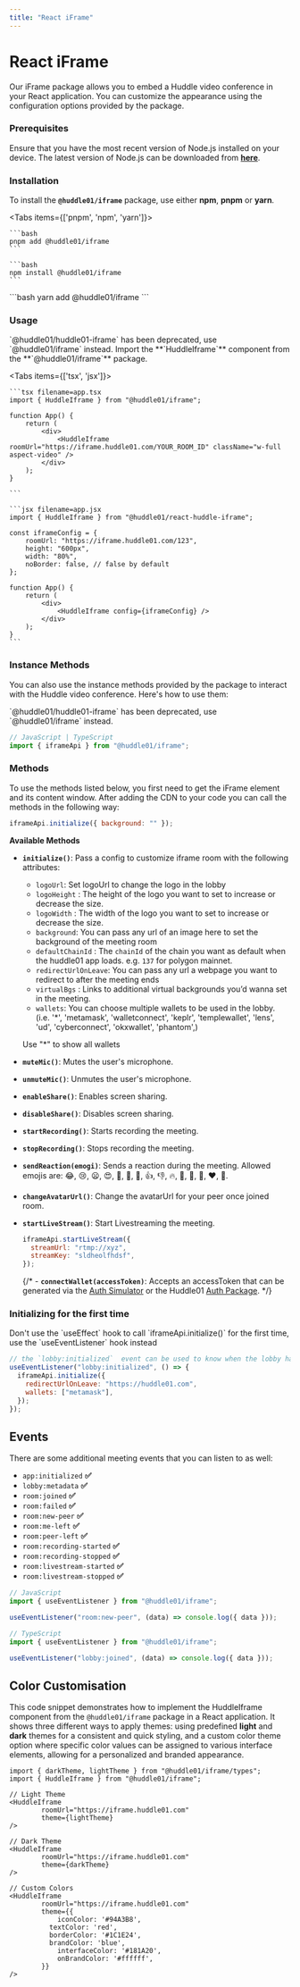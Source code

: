 ```yaml
---
title: "React iFrame"
---
```



# React iFrame

Our iFrame package allows you to embed a Huddle video conference in your React application. You can customize the appearance using the configuration options provided by the package.

### **Prerequisites**

Ensure that you have the most recent version of Node.js installed on your device. The latest version of Node.js can be downloaded from **[here](https://nodejs.org/en/download/)**.

### **Installation**

To install the **`@huddle01/iframe`** package, use either **npm**, **pnpm** or **yarn**.

<Tabs items={['pnpm', 'npm', 'yarn']}>
  <Tab>

    ```bash
    pnpm add @huddle01/iframe
    ```

  </Tab>
  <Tab>
    
    ```bash
    npm install @huddle01/iframe
    ```

  </Tab>
  <Tab>
    ```bash
    yarn add @huddle01/iframe
    ```

  </Tab>
</Tabs>

### Usage

<Callout emoji="⚠️">
  `@huddle01/huddle01-iframe` has been deprecated, use `@huddle01/iframe`
  instead.
</Callout>
Import the **`HuddleIframe`** component from the **`@huddle01/iframe`** package.

<Tabs items={['tsx', 'jsx']}>
  <Tab>

    ```tsx filename=app.tsx
    import { HuddleIframe } from "@huddle01/iframe";

    function App() {
        return (
            <div>
                <HuddleIframe roomUrl="https://iframe.huddle01.com/YOUR_ROOM_ID" className="w-full aspect-video" />
            </div>
        );
    }

    ```

  </Tab>
  <Tab>

    ```jsx filename=app.jsx
    import { HuddleIframe } from "@huddle01/react-huddle-iframe";

    const iframeConfig = {
        roomUrl: "https://iframe.huddle01.com/123",
        height: "600px",
        width: "80%",
        noBorder: false, // false by default
    };

    function App() {
        return (
            <div>
                <HuddleIframe config={iframeConfig} />
            </div>
        );
    }
    ```

  </Tab>

</Tabs>

### **Instance Methods**

You can also use the instance methods provided by the package to interact with the Huddle video conference. Here's how to use them:

<Callout emoji="⚠️">
  `@huddle01/huddle01-iframe` has been deprecated, use `@huddle01/iframe`
  instead.
</Callout>

```jsx
// JavaScript | TypeScript
import { iframeApi } from "@huddle01/iframe";
```

### **Methods**

To use the methods listed below, you first need to get the iFrame element and its content window. After adding the CDN to your code you can call the methods in the following way:

```jsx
iframeApi.initialize({ background: "" });
```

**Available Methods**

- **`initialize()`**: Pass a config to customize iframe room with the following attributes:

  - `logoUrl`: Set logoUrl to change the logo in the lobby
  - `logoHeight` : The height of the logo you want to set to increase or decrease the size.
  - `logoWidth` : The width of the logo you want to set to increase or decrease the size.
  - `background`: You can pass any url of an image here to set the background of the meeting room
  - `defaultChainId` : The `chainId` of the chain you want as default when the huddle01 app loads. e.g. `137` for polygon mainnet.
  - `redirectUrlOnLeave`: You can pass any url a webpage you want to redirect to after the meeting ends
  - `virtualBgs` : Links to additional virtual backgrounds you’d wanna set in the meeting.
  - `wallets`: You can choose multiple wallets to be used in the lobby. (i.e. '\*', 'metamask', 'walletconnect', 'keplr', 'templewallet', 'lens', 'ud', 'cyberconnect', 'okxwallet', 'phantom',)

  <Callout emoji="⚠️">Use "*" to show all wallets</Callout>

- **`muteMic()`**: Mutes the user's microphone.
- **`unmuteMic()`**: Unmutes the user's microphone.
- **`enableShare()`**: Enables screen sharing.
- **`disableShare()`**: Disables screen sharing.
- **`startRecording()`**: Starts recording the meeting.
- **`stopRecording()`**: Stops recording the meeting.
- **`sendReaction(emogi)`**: Sends a reaction during the meeting. Allowed emojis are: 😂, 😢, 😦, 😍, 🤔, 👀, 🙌, 👍, 👎, 🔥, 🍻, 🚀, 🎉, ❤️, 💯.
- **`changeAvatarUrl()`**: Change the avatarUrl for your peer once joined room.
- **`startLiveStream()`**: Start Livestreaming the meeting.
  ```jsx
  iframeApi.startLiveStream({
    streamUrl: "rtmp://xyz",
    streamKey: "sldheolfhdsf",
  });
  ```
  {/* - **`connectWallet(accessToken)`**: Accepts an accessToken that can be generated via the [Auth Simulator](https://auth-simulator.vercel.app/) or the Huddle01 [Auth Package](https://www.npmjs.com/package/@huddle01/auth). */}

### **Initializing for the first time**

<Callout emoji="⚠️">
  Don't use the `useEffect` hook to call `iframeApi.initialize()` for the first
  time, use the `useEventListener` hook instead
</Callout>

```jsx
// the `lobby:initialized`  event can be used to know when the lobby has been loaded
useEventListener("lobby:initialized", () => {
  iframeApi.initialize({
    redirectUrlOnLeave: "https://huddle01.com",
    wallets: ["metamask"],
  });
});
```

## **Events**

There are some additional meeting events that you can listen to as well:

- `app:initialized` **✅**
- `lobby:metadata` **✅**
- `room:joined` **✅**
- `room:failed` **✅**
- `room:new-peer` **✅**
- `room:me-left` **✅**
- `room:peer-left` **✅**
- `room:recording-started` **✅**
- `room:recording-stopped` **✅**
- `room:livestream-started` **✅**
- `room:livestream-stopped` **✅**

```jsx
// JavaScript
import { useEventListener } from "@huddle01/iframe";

useEventListener("room:new-peer", (data) => console.log({ data }));

// TypeScript
import { useEventListener } from "@huddle01/iframe";

useEventListener("lobby:joined", (data) => console.log({ data }));
```

## **Color Customisation**

This code snippet demonstrates how to implement the HuddleIframe component from the `@huddle01/iframe` package in a React application. It shows three different ways to apply themes: using predefined **light** and **dark** themes for a consistent and quick styling, and a custom color theme option where specific color values can be assigned to various interface elements, allowing for a personalized and branded appearance.

```tsx
import { darkTheme, lightTheme } from "@huddle01/iframe/types";
import { HuddleIframe } from "@huddle01/iframe";

// Light Theme
<HuddleIframe
		roomUrl="https://iframe.huddle01.com"
		theme={lightTheme}
/>

// Dark Theme
<HuddleIframe
		roomUrl="https://iframe.huddle01.com"
		theme={darkTheme}
/>

// Custom Colors
<HuddleIframe
		roomUrl="https://iframe.huddle01.com"
		theme={{
			iconColor: '#94A3B8',
		  textColor: 'red',
		  borderColor: '#1C1E24',
		  brandColor: 'blue',
			interfaceColor: '#181A20',
			onBrandColor: '#ffffff',
		}}
/>
```
